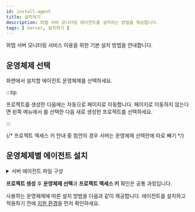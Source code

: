 ```yaml
---
id: install-agent
title: 설치하기
description: 와탭 서버 모니터링 에이전트를 설치하는 방법을 제공합니다.
tags: [ Server, 설치하기 ]
---
```



와탭 서버 모니터링 서비스 이용을 위한 기본 설치 방법을 안내합니다.


<Agentsignupguide />   

<Youtube ko='ZLPbs0jnF9k' en='GHev0jbMrIQ' ja='GHev0jbMrIQ' />


<Createprojectv2 />

## 운영체제 선택 

<Cmdname sid="side_agentInstall" className="uitext" /> 화면에서 설치할 에이전트 운영체제를 선택하세요.

<ImgLang img='server-select-os.png' desc='운영체제 선택'/>

:::tip

프로젝트를 생성한 다음에는 자동으로 <Cmdname sid="agent_installation" className="uitext" /> 페이지로 이동합니다. <Cmdname sid="agent_installation" className="uitext" /> 페이지로 이동하지 않는다면 왼쪽 메뉴에서 <Cmdname sid="all_projects" className="uitext" />를 선택한 다음 새로 생성한 프로젝트를 선택하세요.

:::

{/* 프로젝트 액세스 키 안내 중 첨언의 경우 서버는 운영체제 선택란에 따로 빼기 */}


<Accesskey />

## 운영체제별 에이전트 설치

<details>
<summary>서버 에이전트 파일 구성</summary>


<Svcpf /> 


<Svlfcpf />  


<Svwcpf /> 

</details>

**프로젝트 생성** 후 **운영체제 선택**과 **프로젝트 액세스 키** 확인은 공통 과정입니다. 

사용하는 운영체제에 따른 설치 방법을 다음과 같이 제공합니다. 에이전트를 설치하고 적용하기 전에 [지원 환경](supported-spec)을 먼저 확인하세요.

<DocCardList/>
